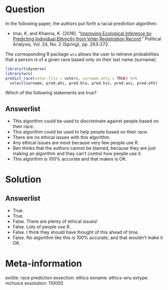 Question
========

In the following paper, the authors put forth a racial prediction algorithm:

- Imai, K. and Khanna, K. (2016). "[Improving Ecological Inference by Predicting Individual Ethnicity from Voter Registration Record](https://www.cambridge.org/core/journals/political-analysis/article/improving-ecological-inference-by-predicting-individual-ethnicity-from-voter-registration-records/9DC8EBA269C25B1C606040196A3CB779)." Political Analysis, Vol. 24, No. 2 (Spring), pp. 263-272.

The corresponding R package `wru` allows the user to retrieve probabilities that a person is of a given race based only on their last name (surname). 

```r
library(tidyverse)
library(wru)
predict_race(voter.file = voters, surname.only = TRUE) %>% 
  select(surname, pred.whi, pred.bla, pred.his, pred.asi, pred.oth)
```

Which of the following statements are true?

Answerlist
----------
* This algorithm could be used to discriminate against people based on their race.
* This algorithm could be used to help people based on their race. 
* There are no ethical issues with this algorithm.
* Any ethical issues are moot because very few people use R. 
* Ben thinks that the authors cannot be blamed, because they are just making an algorithm and they can't control how people use it. 
* This algorithm is 100% accurate and that makes is OK.

Solution
========

Answerlist
----------
* True. 
* True.
* False. There are plenty of ethical issues!
* False. Lots of people use R.
* False. I think they should have thought of this ahead of time. 
* False. No algorithm like this is 100% accurate, and that wouldn't make it OK.


Meta-information
================
extitle: race prediction
exsection: ethics
exname: ethics-wru
extype: mchoice
exsolution: 110000
